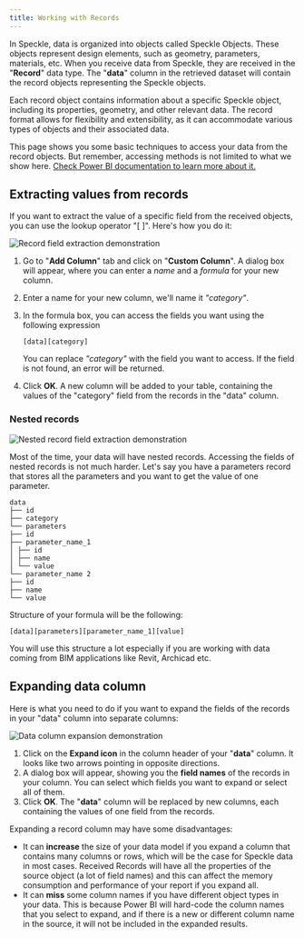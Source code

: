```yaml
---
title: Working with Records
---
```



<LegacyWarning connector="PowerBI" />

In Speckle, data is organized into objects called Speckle Objects. These objects represent design elements, such as geometry, parameters, materials, etc. When you receive data from Speckle, they are received in the "**Record**" data type. The "**data**" column in the retrieved dataset will contain the record objects representing the Speckle objects.

Each record object contains information about a specific Speckle object, including its properties, geometry, and other relevant data. The record format allows for flexibility and extensibility, as it can accommodate various types of objects and their associated data.

This page shows you some basic techniques to access your data from the record objects. But remember, accessing methods is not limited to what we show here. [Check Power BI documentation to learn more about it.](https://learn.microsoft.com/en-us/powerquery-m/record-field)

## Extracting values from records

If you want to extract the value of a specific field from the received objects, you can use the lookup operator "[ ]". Here's how you do it:

<Frame>
<img src="/images/legacy/powerbi/17-record-field.mp4" alt="Record field extraction demonstration" />
</Frame>

1. Go to "**Add Column**" tab and click on "**Custom Column**". A dialog box will appear, where you can enter a _name_ and a _formula_ for your new column.
2. Enter a name for your new column, we'll name it _"category"_.
3. In the formula box, you can access the fields you want using the following expression

   ```
   [data][category]
   ```

   You can replace _"category"_ with the field you want to access. If the field is not found, an error will be returned.

4. Click **OK**. A new column will be added to your table, containing the values of the "category" field from the records in the "data" column.

### Nested records

<Frame>
<img src="/images/legacy/powerbi/18-record-nested-field.mp4" alt="Nested record field extraction demonstration" />
</Frame>

Most of the time, your data will have nested records. Accessing the fields of nested records is not much harder. Let's say you have a parameters record that stores all the parameters and you want to get the value of one parameter.

```
data
├── id
├── category
└── parameters
├── id
├── parameter_name_1
│ ├── id
│ ├── name
│ └── value
└── parameter_name 2
├── id
├── name
└── value
```

Structure of your formula will be the following:

```
[data][parameters][parameter_name_1][value]
```

You will use this structure a lot especially if you are working with data coming from BIM applications like Revit, Archicad etc.

## Expanding data column

Here is what you need to do if you want to expand the fields of the records in your "data" column into separate columns:

<Frame>
<img src="/images/legacy/powerbi/19-expand-data-column.mp4" alt="Data column expansion demonstration" />
</Frame>

1. Click on the **Expand icon** in the column header of your "**data**" column. It looks like two arrows pointing in opposite directions.
2. A dialog box will appear, showing you the **field names** of the records in your column. You can select which fields you want to expand or select all of them.
3. Click **OK**. The "**data**" column will be replaced by new columns, each containing the values of one field from the records.

<Warning>
Expanding a record column may have some disadvantages:

- It can **increase** the size of your data model if you expand a column that contains many columns or rows, which will be the case for Speckle data in most cases. Received Records will have all the properties of the source object (a lot of field names) and this can affect the memory consumption and performance of your report if you expand all.
- It can **miss** some column names if you have different object types in your data. This is because Power BI will hard-code the column names that you select to expand, and if there is a new or different column name in the source, it will not be included in the expanded results.
</Warning> 